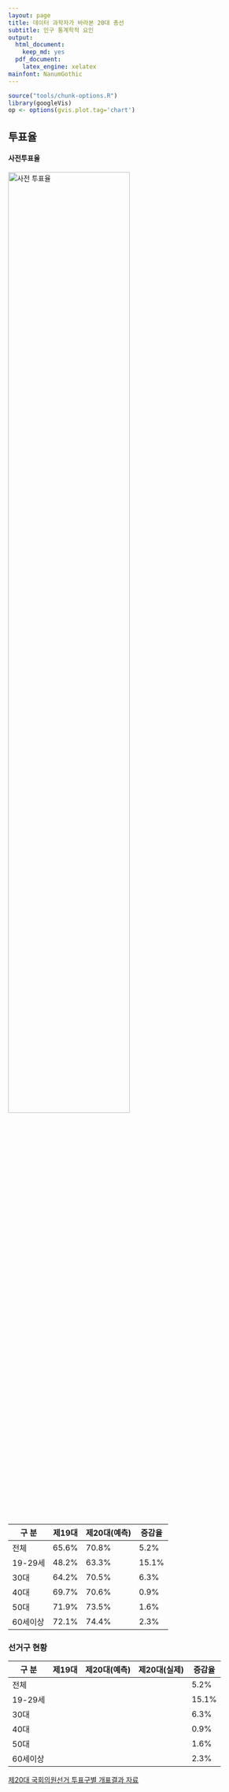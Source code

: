 ```yaml
---
layout: page
title: 데이터 과학자가 바라본 20대 총선
subtitle: 인구 통계학적 요인
output:
  html_document: 
    keep_md: yes
  pdf_document:
    latex_engine: xelatex
mainfont: NanumGothic
---
```


```r
source("tools/chunk-options.R")
library(googleVis)
op <- options(gvis.plot.tag='chart')
```


## 투표율

#### 사전투표율

<img src="fig/pre-voting-survey.png" alt="사전 투표율" width="70%" />

|  구 분  |  제19대   | 제20대(예측) |  증감율 |
|---------|---------|-----------|--------|
| 전체    |  65.6%  |70.8%      |  5.2%  |
| 19-29세  |  48.2%  |63.3%      |  15.1% |
| 30대   |  64.2%  |70.5%      |  6.3%  |
| 40대   |  69.7%  |70.6%      |  0.9%  |
| 50대   |  71.9%  |73.5%      |  1.6%  |
| 60세이상  |  72.1% |74.4%      |  2.3%  |

### 선거구 현황

|  구 분  |  제19대   | 제20대(예측) |제20대(실제)|  증감율 |
|---------|---------|-----------|----------|-------|
| 전체    |       |         |          | 5.2%  |
| 19-29세  |       |         |          | 15.1% |
| 30대   |       |         |          | 6.3%  |
| 40대   |       |         |          | 0.9%  |
| 50대   |       |         |          | 1.6%  |
| 60세이상  |      |         |          | 2.3%  |

[제20대 국회의원선거 투표구별 개표결과 자료](http://www.nec.go.kr/portal/bbs/list/B0000338.do?menuNo=200061)


